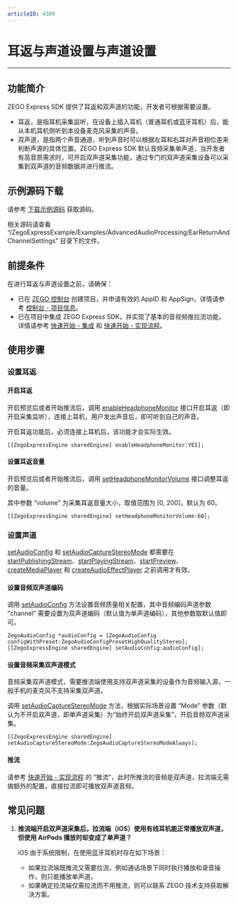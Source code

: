 ```yaml
---
articleID: 4309
---
```

# 耳返与声道设置与声道设置

- - -

## 功能简介

ZEGO Express SDK 提供了耳返和双声道的功能，开发者可根据需要设置。

- 耳返，是指耳机采集监听，在设备上插入耳机（普通耳机或蓝牙耳机）后，能从本机耳机侧听到本设备麦克风采集的声音。
- 双声道，是指两个声音通道，听到声音时可以根据左耳和右耳对声音相位差来判断声源的具体位置。ZEGO Express SDK 默认音频采集单声道，当开发者有高音质需求时，可开启双声道采集功能，通过专门的双声道采集设备可以采集到双声道的音频数据并进行推流。

## 示例源码下载

请参考 [下载示例源码](!DownloadDemo/DownloadDemo) 获取源码。

相关源码请查看 “/ZegoExpressExample/Examples/AdvancedAudioProcessing/EarReturnAndChannelSettings” 目录下的文件。

## 前提条件

在进行耳返与声道设置之前，请确保：

- 已在 [ZEGO 控制台](https://console.zego.im) 创建项目，并申请有效的 AppID 和 AppSign，详情请参考 [控制台 - 项目信息](/console/project-info)。
- 已在项目中集成 ZEGO Express SDK，并实现了基本的音视频推拉流功能，详情请参考 [快速开始 - 集成](!Integration/SDK_Integration) 和 [快速开始 - 实现流程](!Integration/Solution_Implementation)。


## 使用步骤

### 设置耳返

#### 开启耳返

开启预览后或者开始推流后，调用 [enableHeadphoneMonitor](@enableHeadphoneMonitor) 接口开启耳返（即开启采集监听），连接上耳机，用户发出声音后，即可听到自己的声音。

<Note title="说明">

开启耳返功能后，必须连接上耳机后，该功能才会实际生效。
</Note>

```objc
[[ZegoExpressEngine sharedEngine] enableHeadphoneMonitor:YES];
```

#### 设置耳返音量

开启预览后或者开始推流后，调用 [setHeadphoneMonitorVolume](@setHeadphoneMonitorVolume) 接口调整耳返的音量。

其中参数 “volume” 为采集耳返音量大小，取值范围为 [0, 200]，默认为 60。

```objc
[[ZegoExpressEngine sharedEngine] setHeadphoneMonitorVolume:60];
```

### 设置声道

<Warning title="注意">


[setAudioConfig](@setAudioConfig-ZegoExpressEngine) 和 [setAudioCaptureStereoMode](@setAudioCaptureStereoMode) 都需要在 [startPublishingStream](@startPublishingStream)、[startPlayingStream](@startPlayingStream)、[startPreview](@startPreview)、[createMediaPlayer](@createMediaPlayer) 和 [createAudioEffectPlayer](@createAudioEffectPlayer) 之前调用才有效。
</Warning>

#### 设置音频双声道编码

调用 [setAudioConfig](@setAudioConfig-ZegoExpressEngine) 方法设置音频质量相关配置，其中音频编码声道参数 “channel” 需要设置为双声道编码（默认值为单声道编码），其他参数取默认值即可。

```objc
ZegoAudioConfig *audioConfig = [ZegoAudioConfig configWithPreset:ZegoAudioConfigPresetHighQualityStereo];
[[ZegoExpressEngine sharedEngine] setAudioConfig:audioConfig];
```

#### 设置音频采集双声道模式

<Note title="说明">


音频采集双声道模式，需要推流端使用支持双声道采集的设备作为音频输入源，一般手机的麦克风不支持采集双声道。
</Note>

调用 [setAudioCaptureStereoMode](@setAudioCaptureStereoMode) 方法，根据实际场景设置 “Mode” 参数（默认为不开启双声道，即单声道采集）为“始终开启双声道采集”，开启音频双声道采集。

```objc
[[ZegoExpressEngine sharedEngine] setAudioCaptureStereoMode:ZegoAudioCaptureStereoModeAlways];
```

#### 推流

请参考 [快速开始 - 实现流程](!Integration/Solution_Implementation#publishingStream) 的 “推流”，此时所推流的音频是双声道，拉流端无需做额外的配置，直接拉流即可播放双声道音频。

## 常见问题

1. **推流端开启双声道采集后，拉流端（iOS）使用有线耳机能正常播放双声道，但使用 AirPods 播放时却变成了单声道？**

    iOS 由于系统限制，在使用蓝牙耳机时存在如下场景：
    - 如果拉流端既推流又需要拉流，例如通话场景下同时执行播放和录音操作，则只能播放单声道。
    - 如果确定拉流端仅需拉流而不用推流，则可以联系 ZEGO 技术支持获取解决方案。

